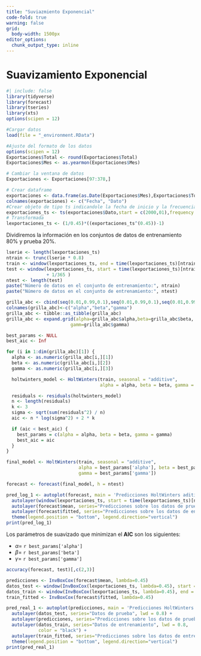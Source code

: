 ```yaml
---
title: "Suviazmiento Exponencial"
code-fold: true
warning: false
grid: 
  body-width: 1500px
editor_options: 
  chunk_output_type: inline
---
```


# Suavizamiento Exponencial

```r
#| include: false
library(tidyverse)
library(forecast)
library(tseries)
library(xts)
options(scipen = 12)
```

```r
#Cargar datos
load(file = "_environment.RData")

#Ajuste del formato de los datos
options(scipen = 12)
Exportaciones$Total <- round(Exportaciones$Total)
Exportaciones$Mes <- as.yearmon(Exportaciones$Mes)

# Cambiar la ventana de datos
Exportaciones <- Exportaciones[97:378,]

# Crear dataframe
exportaciones <- data.frame(as.Date(Exportaciones$Mes),Exportaciones$Total)
colnames(exportaciones) <- c("Fecha", "Dato")
#Crear objeto de tipo ts indicandole la fecha de inicio y la frecuencia
exportaciones_ts <- ts(exportaciones$Dato,start = c(2000,01),frequency = 12)
# Transformada
lexportaciones_ts <- (1/0.45)*((exportaciones_ts^(0.45))-1)
```

Dividiremos la información en los conjuntos de datos de entrenamiento $80\%$ y prueba $20\%$.

```r
lserie <- length(lexportaciones_ts)
ntrain <- trunc(lserie * 0.8)
train <- window(lexportaciones_ts, end = time(lexportaciones_ts)[ntrain])
test <- window(lexportaciones_ts, start = time(lexportaciones_ts)[ntrain]
               + 1/365 ) 
ntest <- length(test)
paste("Número de datos en el conjunto de entrenamiento:", ntrain)
paste("Número de datos en el conjunto de entrenamiento:", ntest)
```

```r
grilla_abc <- cbind(seq(0.01,0.99,0.1),seq(0.01,0.99,0.1),seq(0.01,0.99,0.1))
colnames(grilla_abc)<-c("alpha","beta","gamma")
grilla_abc <- tibble::as_tibble(grilla_abc)
grilla_abc <- expand.grid(alpha=grilla_abc$alpha,beta=grilla_abc$beta,
                        gamm=grilla_abc$gamma) 

best_params <- NULL
best_aic <- Inf

for (i in 1:dim(grilla_abc)[1]) {
  alpha <- as.numeric(grilla_abc[i,][1])
  beta <- as.numeric(grilla_abc[i,][2])
  gamma <- as.numeric(grilla_abc[i,][3])

  holtwinters_model <- HoltWinters(train, seasonal = "additive",
                                   alpha = alpha, beta = beta, gamma = gamma)

  residuals <- residuals(holtwinters_model)
  n <- length(residuals)
  k <- 3  
  sigma <- sqrt(sum(residuals^2) / n)
  aic <- n * log(sigma^2) + 2 * k

  if (aic < best_aic) {
    best_params = c(alpha = alpha, beta = beta, gamma = gamma)
    best_aic = aic
  }
}

final_model <- HoltWinters(train, seasonal = "additive",
                           alpha = best_params['alpha'], beta = best_params['beta'], 
                           gamma = best_params['gamma'])
```

```r
forecast <- forecast(final_model, h = ntest)

pred_log_1 <- autoplot(forecast, main = 'Predicciones HoltWinters aditivo Nivel + Tendencia + Estacionalidad') +  
  autolayer(window(lexportaciones_ts, start = time(lexportaciones_ts)[ntrain]+1/365) , series="Datos de prueba", lwd = 0.8) +
  autolayer(forecast$mean, series="Predicciones sobre los datos de prueba", lwd = 0.8) +
  autolayer(forecast$fitted, series="Predicciones sobre los datos de entrenamiento", lwd = 0.8) +
  theme(legend.position = "bottom", legend.direction="vertical") 
print(pred_log_1)
```

Los parámetros de suavizado que minimizan el **AIC** son los siguientes:

-   $\alpha =$ `r best_params['alpha']`
-   $\beta =$ `r best_params['beta']`
-   $\gamma =$ `r best_params['gamma']`

```r
accuracy(forecast, test)[,c(2,3)]
```

```r
predicciones <- InvBoxCox(forecast$mean, lambda=0.45)
datos_test <- window(InvBoxCox(lexportaciones_ts, lambda=0.45), start = time(lexportaciones_ts)[ntrain]+1/365)
datos_train <- window(InvBoxCox(lexportaciones_ts, lambda=0.45), end = time(lexportaciones_ts)[ntrain])
train_fitted <- InvBoxCox(forecast$fitted, lambda=0.45)

pred_real_1 <- autoplot(predicciones, main = 'Predicciones HoltWinters aditivo Nivel + Tendencia + Estacionalidad') +
  autolayer(datos_test, series="Datos de prueba", lwd = 0.8) +
  autolayer(predicciones, series="Predicciones sobre los datos de prueba", lwd = 0.8) + 
  autolayer(datos_train, series="Datos de entrenamiento", lwd = 0.8,
            color = "black") +
  autolayer(train_fitted, series="Predicciones sobre los datos de entrenamiento", lwd = 0.8) + 
  theme(legend.position = "bottom", legend.direction="vertical")
print(pred_real_1)
```
